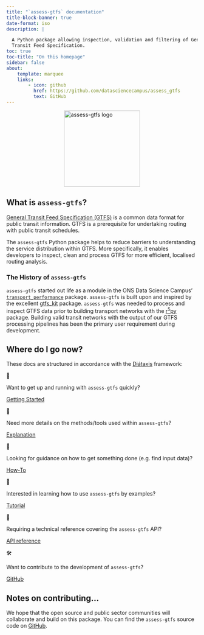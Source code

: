 ```yaml
---
title: "`assess-gtfs` documentation"
title-block-banner: true
date-format: iso
description: |

  A Python package allowing inspection, validation and filtering of General
  Transit Feed Specification.
toc: true
toc-title: "On this homepage"
sidebar: false
about:
    template: marquee
    links:
        - icon: github
          href: https://github.com/datasciencecampus/assess_gtfs
          text: GitHub
---
```


  <img src="/docs/_static/assess-gtfs.png"/ alt="assess-gtfs logo" width=200 style="display: block; margin-left: auto; margin-right: auto;">

## What is `assess-gtfs`?

[General Transit Feed Specification (GTFS)][gtfs] is a common data format for
public transit information. GTFS is a prerequisite for undertaking routing
with public transit schedules.

The `assess-gtfs` Python package helps to reduce barriers to understanding the
service distribution within GTFS. More specifically, it enables developers to
inspect, clean and process GTFS for more efficient, localised routing analysis.

### The History of `assess-gtfs`

`assess-gtfs` started out life as a module in the ONS Data Science Campus'
[`transport_performance`][tp] package. `assess-gtfs` is built upon and inspired
by the excellent [gtfs_kit][gtfskit] package. `assess-gtfs` was needed to
process and inspect GTFS data prior to building transport networks with the
[r<sup>5</sup>py][r5py] package. Building valid transit networks with the
output of our GTFS processing pipelines has been the primary user requirement
during development.


## Where do I go now?

These docs are structured in accordance with the [Diátaxis][diataxis] framework:

<div class="grid-container">
<div class="grid-item item1 jumbotron">
<p class="jumbotron-icon">🏁</p>
<p>Want to get up and running with `assess-gtfs` quickly?</p>
<a class="btn btn-primary btn-lg" href="./docs/getting_started/index.html" role="button">Getting Started</a>
</div>
<div class="grid-item item2 jumbotron">
<p class="jumbotron-icon">🔎</p>
<p>Need more details on the methods/tools used within `assess-gtfs`?</p>
<a class="btn btn-primary btn-lg" href="./docs/explanation/index.html" role="button">Explanation</a>
</div>
<div class="grid-item item3 jumbotron">
<p class="jumbotron-icon">🧭</p>
<p>Looking for guidance on how to get something done (e.g. find input data)?</p>
<a class="btn btn-primary btn-lg" href="./docs/how_to/index.html" role="button">How-To</a>
</div>
<div class="grid-item item4 jumbotron">
<p class="jumbotron-icon">📝</p>
<p>Interested in learning how to use `assess-gtfs` by examples?</p>
<a class="btn btn-primary btn-lg" href="./docs/tutorials/index.html" role="button">Tutorial</a>
</div>
<div class="grid-item item5 jumbotron">
<p class="jumbotron-icon">📖</p>
<p>Requiring a technical reference covering the `assess-gtfs` API?</p>
<a class="btn btn-primary btn-lg" href="./docs/reference/index.html" role="button">API reference</a>
</div>
<div class="grid-item item6 jumbotron">
<p class="jumbotron-icon">🛠️</p>
<p>Want to contribute to the development of `assess-gtfs`?</p>
<a class="btn btn-primary btn-lg" href="https://github.com/datasciencecampus/assess_gtfs" role="button">GitHub</a>
</div>
</div>

::: {.callout-note}

## Notes on contributing...

We hope that the open source and public sector communities will collaborate and
build on this package. You can find the `assess-gtfs` source code on
[GitHub](https://github.com/datasciencecampus/assess_gtfs).

:::


[diataxis]: https://diataxis.fr/
[gtfs]: https://gtfs.org/schedule/
[r5py]: https://r5py.readthedocs.io/en/stable/index.html
[tp]: https://github.com/datasciencecampus/transport-network-performance
[gtfskit]: https://pypi.org/project/gtfs_kit/
